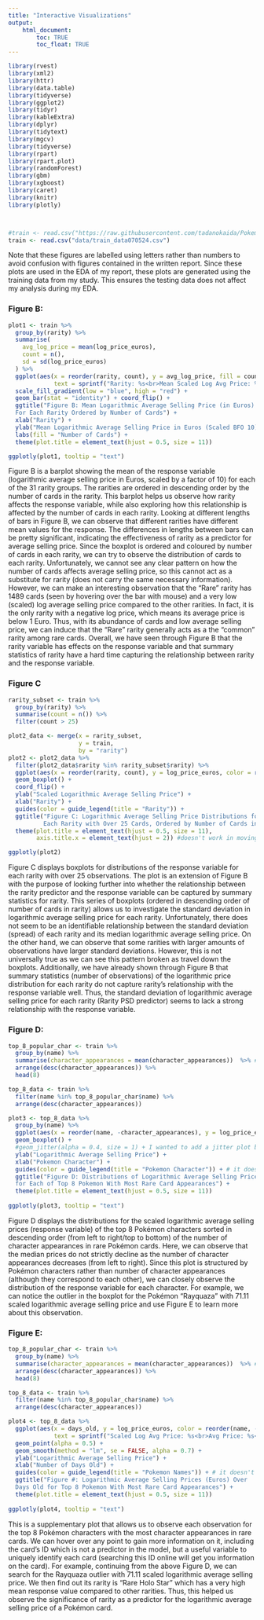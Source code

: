 ```yaml
---
title: "Interactive Visualizations"
output: 
    html_document:
        toc: TRUE
        toc_float: TRUE
---
```

```r
library(rvest)
library(xml2)
library(httr)
library(data.table)
library(tidyverse)
library(ggplot2)
library(tidyr)
library(kableExtra)
library(dplyr)
library(tidytext)
library(mgcv)
library(tidyverse)
library(rpart)
library(rpart.plot)
library(randomForest)
library(gbm)
library(xgboost)
library(caret)
library(knitr)
library(plotly)



#train <- read.csv("https://raw.githubusercontent.com/tadanokaida/Pokemon_Card_Price_Regression/main/data/train")
train <- read.csv("data/train_data070524.csv")
```

Note that these figures are labelled using letters rather than numbers to avoid confusion with figures contained in the written report. Since these plots are used in the EDA of my report, these plots are generated using the training data from my study. This ensures the testing data does not affect my analysis during my EDA.

### Figure B:

```r
plot1 <- train %>%
  group_by(rarity) %>%
  summarise(
    avg_log_price = mean(log_price_euros),
    count = n(),
    sd = sd(log_price_euros)
  ) %>%
  ggplot(aes(x = reorder(rarity, count), y = avg_log_price, fill = count,
             text = sprintf("Rarity: %s<br>Mean Scaled Log Avg Price: %s<br>Number of Cards: %s<br>Standard Deviation in Price: %s", rarity, round(avg_log_price,2), count, round(sd,2)))) +
  scale_fill_gradient(low = "blue", high = "red") +
  geom_bar(stat = "identity") + coord_flip() + 
  ggtitle("Figure B: Mean Logarithmic Average Selling Price (in Euros) 
  For Each Rarity Ordered by Number of Cards") +
  xlab("Rarity") + 
  ylab("Mean Logarithmic Average Selling Price in Euros (Scaled BFO 10)") + 
  labs(fill = "Number of Cards") +
  theme(plot.title = element_text(hjust = 0.5, size = 11))

ggplotly(plot1, tooltip = "text")
```

Figure B is a barplot showing the mean of the response variable (logarithmic average selling price in Euros, scaled by a factor of 10) for each of the 31 rarity groups. The rarities are ordered in descending order by the number of cards in the rarity. This barplot helps us observe how rarity affects the response variable, while also exploring how this relationship is affected by the number of cards in each rarity. Looking at different lengths of bars in Figure B, we can observe that different rarities have different mean values for the response. The differences in lengths between bars can be pretty significant, indicating the effectiveness of rarity as a predictor for average selling price. Since the boxplot is ordered and coloured by number of cards in each rarity, we can try to observe the distribution of cards to each rarity. Unfortunately, we cannot see any clear pattern on how the number of cards affects average selling price, so this cannot act as a substitute for rarity (does not carry the same necessary information). However, we can make an interesting observation that the "Rare" rarity has 1489 cards (seen by hovering over the bar with mouse) and a very low (scaled) log average selling price compared to the other rarities. In fact, it is the only rarity with a negative log price, which means its average price is below $1$ Euro. Thus, with its abundance of cards and low average selling price, we can induce that the "Rare" rarity generally acts as a the "common" rarity among rare cards. Overall, we have seen through Figure B that the rarity variable has effects on the response variable and that summary statistics of rarity have a hard time capturing the relationship between rarity and the response variable.

### Figure C

```r
rarity_subset <- train %>%
  group_by(rarity) %>%
  summarise(count = n()) %>%
  filter(count > 25)

plot2_data <- merge(x = rarity_subset,
                    y = train,
                    by = "rarity")
plot2 <- plot2_data %>%
  filter(plot2_data$rarity %in% rarity_subset$rarity) %>%
  ggplot(aes(x = reorder(rarity, count), y = log_price_euros, color = reorder(rarity, -count))) + 
  geom_boxplot() + 
  coord_flip() + 
  ylab("Scaled Logarithmic Average Selling Price") + 
  xlab("Rarity") + 
  guides(color = guide_legend(title = "Rarity")) + 
  ggtitle("Figure C: Logarithmic Average Selling Price Distributions for
          Each Rarity with Over 25 Cards, Ordered by Number of Cards in Rarity") +
  theme(plot.title = element_text(hjust = 0.5, size = 11),
        axis.title.x = element_text(hjust = 2)) #doesn't work in moving the axis label for rarity

ggplotly(plot2)
```

Figure C displays boxplots for distributions of the response variable for each rarity with over $25$ observations. The plot is an extension of Figure B with the purpose of looking further into whether the relationship between the rarity predictor and the response variable can be captured by summary statistics for rarity. This series of boxplots (ordered in descending order of number of cards in rarity) allows us to investigate the standard deviation in logarithmic average selling price for each rarity. Unfortunately, there does not seem to be an identifiable relationship between the standard deviation (spread) of each rarity and its median logarithmic average selling price. On the other hand, we can observe that some rarities with larger amounts of observations have larger standard deviations. However, this is not universally true as we can see this pattern broken as travel down the boxplots. Additionally, we have already shown through Figure B that summary statistics (number of observations) of the logarithmic price distribution for each rarity do not capture rarity's relationship with the response variable well. Thus, the standard deviation of logarithmic average selling price for each rarity (Rarity PSD predictor) seems to lack a strong relationship with the response variable.

### Figure D:

```r
top_8_popular_char <- train %>%
  group_by(name) %>%
  summarise(character_appearances = mean(character_appearances))  %>% # constant for each pokemon
  arrange(desc(character_appearances)) %>%
  head(8)

top_8_data <- train %>%
  filter(name %in% top_8_popular_char$name) %>%
  arrange(desc(character_appearances))

plot3 <- top_8_data %>%
  group_by(name) %>%
  ggplot(aes(x = reorder(name, -character_appearances), y = log_price_euros, color = reorder(name, -character_appearances))) + 
  geom_boxplot() +
  #geom_jitter(alpha = 0.4, size = 1) + I wanted to add a jitter plot but it blocks the mouse hover information on quantiles...
  ylab("Logarithmic Average Selling Price") + 
  xlab("Pokemon Character") +
  guides(color = guide_legend(title = "Pokemon Character")) + # it doesn't allow me to use an "é" in the legend title...
  ggtitle("Figure D: Distributions of Logarithmic Average Selling Prices (in Euros)
  for Each of Top 8 Pokemon With Most Rare Card Appearances") +
  theme(plot.title = element_text(hjust = 0.5, size = 11))
  
ggplotly(plot3, tooltip = "text")
```


Figure D displays the distributions for the scaled logarithmic average selling prices (response variable) of the top 8 Pokémon characters sorted in descending order (from left to right/top to bottom) of the number of character appearances in rare Pokémon cards. Here, we can observe that the median prices do not strictly decline as the number of character appearances decreases (from left to right). Since this plot is structured by Pokémon characters rather than number of character appearances (although they correspond to each other), we can closely observe the distribution of the response variable for each character. For example, we can notice the outlier in the boxplot for the Pokémon "Rayquaza" with $71.11$ scaled logarithmic average selling price and use Figure E to learn more about this observation.

### Figure E:

```r
top_8_popular_char <- train %>%
  group_by(name) %>%
  summarise(character_appearances = mean(character_appearances))  %>% # constant for each pokemon
  arrange(desc(character_appearances)) %>%
  head(8)

top_8_data <- train %>%
  filter(name %in% top_8_popular_char$name) %>%
  arrange(desc(character_appearances))

plot4 <- top_8_data %>%
  ggplot(aes(x = days_old, y = log_price_euros, color = reorder(name, -character_appearances), 
             text = sprintf("Scaled Log Avg Price: %s<br>Avg Price: %s<br>Days Old: %s<br>Character Appearances: %s<br>Rarity: %s<br>Card ID: %s", round(log_price_euros,2), round(price_euros,2), days_old, character_appearances, rarity, card_id), group = name)) + 
  geom_point(alpha = 0.5) + 
  geom_smooth(method = "lm", se = FALSE, alpha = 0.7) + 
  ylab("Logarithmic Average Selling Price") + 
  xlab("Number of Days Old") +
  guides(color = guide_legend(title = "Pokemon Names")) + # it doesn't allow me to use an "é" in the legend title...
  ggtitle("Figure #: Logarithmic Average Selling Prices (Euros) Over
  Days Old for Top 8 Pokemon With Most Rare Card Appearances") +
  theme(plot.title = element_text(hjust = 0.5, size = 11))
  
ggplotly(plot4, tooltip = "text")
```

This is a supplementary plot that allows us to observe each observation for the top 8 Pokémon characters with the most character appearances in rare cards. We can hover over any point to gain more information on it, including the card's ID which is not a predictor in the model, but a useful variable to uniquely identify each card (searching this ID online will get you information on the card). For example, continuing from the above Figure D, we can search for the Rayquaza outlier with $71.11$ scaled logarithmic average selling price. We then find out its rarity is "Rare Holo Star" which has a very high mean response value compared to other rarities. Thus, this helped us observe the significance of rarity as a predictor for the logarithmic average selling price of a Pokémon card.
